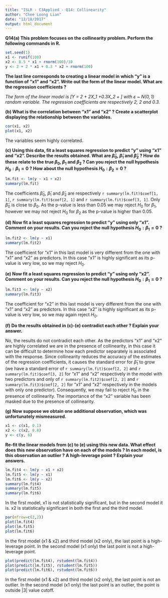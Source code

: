 ```yaml
---
title: "ISLR - C3Applied - Q14: Collinearity"
author: "Chee Loong Lian"
date: "12/18/2017"
output: html_document
---
```


**Q14(a) This problem focuses on the collinearity problem. Perform the following commands in R.**

```r
set.seed(1)
x1 <- runif(100)
x2 <- 0.5 * x1 + rnorm(100)/10
y <- 2 + 2 * x1 + 0.3 * x2 + rnorm(100)
```

**The last line corresponds to creating a linear model in which "y" is a function of "x1" and "x2". Write out the form of the linear model. What are the regression coefficients ?**

*The form of the linear model is
\[Y = 2 + 2X_1 +0.3X_2 + \varepsilon\]
with $\varepsilon$ ~ $N(0,1)$ random variable. The regression coefficients are respectively 2, 2 and 0.3.*

**(b) What is the correlation between "x1" and "x2" ? Create a scatterplot displaying the relationship between the variables.**

```r
cor(x1, x2)
plot(x1, x2)
```

The variables seem highly correlated.

**(c) Using this data, fit a least squares regression to predict "y" using "x1" and "x2". Describe the results obtained. What are $\hat{\beta}_0$, $\hat{\beta}_1$ and $\hat{\beta}_2$ ? How do these relate to the true $\beta_0$, $\beta_1$ and $\beta_2$ ? Can you reject the null hypothesis $H_0 : \beta_1 = 0$ ? How about the null hypothesis $H_0 : \beta_2 = 0$ ?**

```r
lm.fit <- lm(y ~ x1 + x2)
summary(lm.fit)
```

The coefficients $\hat{\beta}_0$, $\hat{\beta}_1$ and $\hat{\beta}_2$ are respectively `r summary(lm.fit)$coef[1, 1]`, `r summary(lm.fit)$coef[2, 1]` and `r summary(lm.fit)$coef[3, 1]`. Only $\hat{\beta}_0$ is close to $\beta_0$. As the p-value is less than 0.05 we may reject $H_0$ for $\beta_1$, however we may not reject $H_0$ for $\beta_2$ as the p-value is higher than 0.05.

**(d) Now fit a least squares regression to predict "y" using only "x1". Comment on your results. Can you reject the null hypothesis $H_0 : \beta_1 = 0$ ?**

```r
lm.fit2 <- lm(y ~ x1)
summary(lm.fit2)
```

The coefficient for "x1" in this last model is very different from the one with "x1" and "x2" as predictors. In this case "x1" is highly significant as its p-value is very low, so we may reject $H_0$.

**(e) Now fit a least squares regression to predict "y" using only "x2". Comment on your results. Can you reject the null hypothesis $H_0 : \beta_1 = 0$ ?**

```r
lm.fit3 <- lm(y ~ x2)
summary(lm.fit3)
```

The coefficient for "x2" in this last model is very different from the one with "x1" and "x2" as predictors. In this case "x2" is highly significant as its p-value is very low, so we may again reject $H_0$.

**(f) Do the results obtained in (c)-(e) contradict each other ? Explain your answer.**

No, the results do not contradict each other. As the predictors "x1" and "x2" are highly correlated we are in the presence of collinearity, in this case it can be difficult to determine how each predictor separately is associated with the response. Since collinearity reduces the accuracy of the estimates of the regression coefficients, it causes the standard error for $\hat{\beta}_1$ to grow (we have a standard error of `r summary(lm.fit)$coef[2, 2]` and `r summary(lm.fit)$coef[3, 2]` for "x1" and "x2" respectively in the model with two predictors and only of `r summary(lm.fit2)$coef[2, 2]` and `r summary(lm.fit3)$coef[2, 2]` for "x1" and "x2" respectively in the models with only one predictor). Consequently, we may fail to reject $H_0$ in the presence of collinearity. The importance of the "x2" variable has been masked due to the presence of collinearity.

**(g) Now suppose we obtain one additional observation, which was unfortunately mismeasured.**

```r
x1 <- c(x1, 0.1)
x2 <- c(x2, 0.8)
y <- c(y, 6)
```

**Re-fit the linear models from (c) to (e) using this new data. What effect does this new observation have on each of the models ? In each model, is this observation an outlier ? A high-leverage point ? Explain your answers.**

```r
lm.fit4 <- lm(y ~ x1 + x2)
lm.fit5 <- lm(y ~ x1)
lm.fit6 <- lm(y ~ x2)
summary(lm.fit4)
summary(lm.fit5)
summary(lm.fit6)
```

In the first model, x1 is not statistically significant, but in the second model it is. x2 is statistically significant in both the first and the third model. 

```r
par(mfrow=c(2,2))
plot(lm.fit4)
plot(lm.fit5)
plot(lm.fit6)
```

In the first model (x1 & x2) and third model (x2 only), the last point is a high-leverage point. In the second model (x1 only)  the last point is not a high-leverage point. 

```r
plot(predict(lm.fit4), rstudent(lm.fit4))
plot(predict(lm.fit5), rstudent(lm.fit5))
plot(predict(lm.fit6), rstudent(lm.fit6))
```

In the first model (x1 & x2) and third model (x2 only), the last point is not an outlier. In the second model (x1 only)  the last point is an outlier, the point is outside |3| value cutoff.
